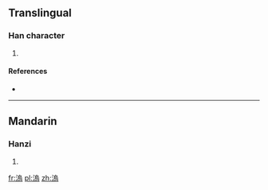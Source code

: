 ==Translingual==

===Han character===
{{Han char|rn=85|rad=水|as=10|sn=13|four=|canj=EHRF}}

# {{defn|Han|sort=水10}}

====References====
* {{Han ref|kx=0640.190|dkj=17964|dj=1047.110|hdz=31703.060|uh=6EA9|ud=28329}}

----

==Mandarin==

===Hanzi===
{{cmn-hanzi|pin=[[wù]] ([[wu4]])|wg=wu<sup>4</sup>}}

# {{defn|lang=cmn|sort=水10}}

[[fr:溩]]
[[pl:溩]]
[[zh:溩]]
